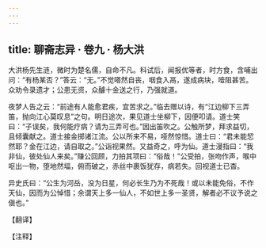 ```yaml
---
---
---
```

title: 聊斋志异 · 卷九 · 杨大洪
---

大洪杨先生涟，微时为楚名儒，自命不凡。科试后，闻报优等者，时方食，含哺出问：“有杨某否？”答云：“无。”不觉嗒然自丧，咽食入鬲，遂成病块，噎阻甚苦。众劝令录遗才；公患无资，众醵十金送之行，乃强就道。

夜梦人告之云：“前途有人能愈君疾，宜苦求之。”临去赠以诗，有“江边柳下三弄笛，抛向江心莫叹息”之句。明日途次，果见道士坐柳下，因便叩请。道士笑曰：“子误矣，我何能疗病？请为三弄可也。”因出笛吹之。公触所梦，拜求益切，且倾囊献之。道士接金掷诸江流。公以所来不易，哑然惊惜。道士曰：“君未能恝然耶？金在江边，请自取之。”公诣视果然。又益奇之，呼为仙。道士漫指曰：“我非仙，彼处仙人来矣。”赚公回顾，力拍其项曰：“俗哉！”公受拍，张吻作声，喉中呕出一物，堕地然堛，俯而破之，赤丝中裹饭犹存，病若失。回视道士已杳。

异史氏曰：“公生为河岳，没为日星，何必长生乃为不死哉！或以未能免俗，不作天仙，因而为公悼惜；余谓天上多一仙人，不如世上多一圣贤，解者必不议予说之傎也。”

【翻译】

【注释】

